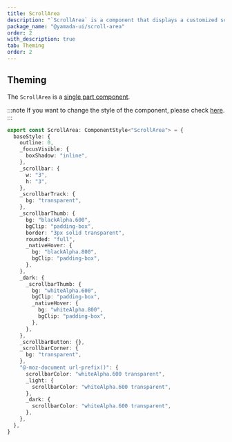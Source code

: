 ```yaml
---
title: ScrollArea
description: "`ScrollArea` is a component that displays a customized scrollbar."
package_name: "@yamada-ui/scroll-area"
order: 2
with_description: true
tab: Theming
order: 2
---
```


## Theming

The `ScrollArea` is a [single part component](/styled-system/theming/component-styles#single-part-components).

:::note
If you want to change the style of the component, please check [here](/styled-system/theming/customize-theme#changing-the-style-of-components).
:::

```ts
export const ScrollArea: ComponentStyle<"ScrollArea"> = {
  baseStyle: {
    outline: 0,
    _focusVisible: {
      boxShadow: "inline",
    },
    _scrollbar: {
      w: "3",
      h: "3",
    },
    _scrollbarTrack: {
      bg: "transparent",
    },
    _scrollbarThumb: {
      bg: "blackAlpha.600",
      bgClip: "padding-box",
      border: "3px solid transparent",
      rounded: "full",
      _nativeHover: {
        bg: "blackAlpha.800",
        bgClip: "padding-box",
      },
    },
    _dark: {
      _scrollbarThumb: {
        bg: "whiteAlpha.600",
        bgClip: "padding-box",
        _nativeHover: {
          bg: "whiteAlpha.800",
          bgClip: "padding-box",
        },
      },
    },
    _scrollbarButton: {},
    _scrollbarCorner: {
      bg: "transparent",
    },
    "@-moz-document url-prefix()": {
      scrollbarColor: "whiteAlpha.600 transparent",
      _light: {
        scrollbarColor: "whiteAlpha.600 transparent",
      },
      _dark: {
        scrollbarColor: "whiteAlpha.600 transparent",
      },
    },
  },
}
```
